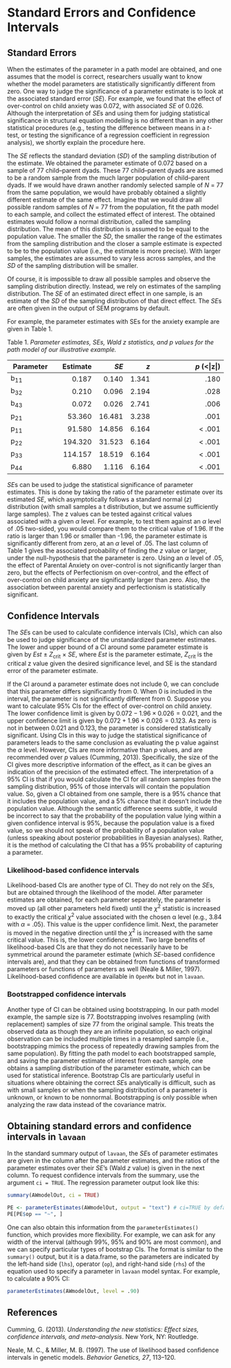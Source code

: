 # Standard Errors and Confidence Intervals {#ch4}

## Standard Errors

When the estimates of the parameter in a path model are obtained, and one assumes that the model is correct, researchers usually want to know whether the model parameters are statistically significantly different from zero. One way to judge the significance of a parameter estimate is to look at the associated standard error ($SE$). For example, we found that the effect of over-control on child anxiety was 0.072, with associated $SE$ of 0.026. Although the interpretation of $SE$s and using them for judging statistical significance in structural equation modelling is no different than in any other statistical procedures (e.g., testing the difference between means in a $t$-test, or testing the significance of a regression coefficient in regression analysis), we shortly explain the procedure here.

The $SE$ reflects the standard deviation ($SD$) of the sampling distribution of the estimate. We obtained the parameter estimate of 0.072 based on a sample of 77 child--parent dyads. These 77 child--parent dyads are assumed to be a random sample from the much larger population of child--parent dyads. If we would have drawn another randomly selected sample of $N$ = 77 from the same population, we would have probably obtained a slightly different estimate of the same effect. Imagine that we would draw all possible random samples of $N$ = 77 from the population, fit the path model to each sample, and collect the estimated effect of interest. The obtained estimates would follow a normal distribution, called the sampling distribution. The mean of this distribution is assumed to be equal to the population value. The smaller the $SD$, the smaller the range of the estimates from the sampling distribution and the closer a sample estimate is expected to be to the population value (i.e., the estimate is more precise). With larger samples, the estimates are assumed to vary less across samples, and the $SD$ of the sampling distribution will be smaller.

Of course, it is impossible to draw all possible samples and observe the sampling distribution directly. Instead, we rely on estimates of the sampling distribution. The $SE$ of an estimated direct effect in one sample, is an estimate of the $SD$ of the sampling distribution of that direct effect. The $SE$s are often given in the output of SEM programs by default.

For example, the parameter estimates with SEs for the anxiety example are given in Table 1.

Table 1. *Parameter estimates, $SE$s, Wald $z$ statistics, and $p$ values for the path model of our illustrative example.*

| **Parameter** | **Estimate** | ***SE*** | ***z*** | ***p*** **(\<\|z\|)** |
|---------------|-------------:|---------:|--------:|----------------------:|
|         b~11~ |        0.187 |    0.140 |   1.341 |                  .180 |
|         b~32~ |        0.210 |    0.096 |   2.194 |                  .028 |
|         b~43~ |        0.072 |    0.026 |   2.741 |                  .006 |
|         p~21~ |       53.360 |   16.481 |   3.238 |                  .001 |
|         p~11~ |       91.580 |   14.856 |   6.164 |               \< .001 |
|         p~22~ |      194.320 |   31.523 |   6.164 |               \< .001 |
|         p~33~ |      114.157 |   18.519 |   6.164 |               \< .001 |
|         p~44~ |        6.880 |    1.116 |   6.164 |               \< .001 |

$SE$s can be used to judge the statistical significance of parameter estimates. This is done by taking the ratio of the parameter estimate over its estimated $SE$, which asymptotically follows a standard normal ($z$) distribution (with small samples a t distribution, but we assume sufficiently large samples). The z values can be tested against critical values associated with a given $α$ level. For example, to test them against an $α$ level of .05 two-sided, you would compare them to the critical value of 1.96. If the ratio is larger than 1.96 or smaller than -1.96, the parameter estimate is significantly different from zero, at an $α$ level of .05. The last column of Table 1 gives the associated probability of finding the $z$ value or larger, under the null-hypothesis that the parameter is zero. Using an $α$ level of .05, the effect of Parental Anxiety on over-control is not significantly larger than zero, but the effects of Perfectionism on over-control, and the effect of over-control on child anxiety are significantly larger than zero. Also, the association between parental anxiety and perfectionism is statistically significant.

## Confidence Intervals

The $SE$s can be used to calculate confidence intervals (CIs), which can also be used to judge significance of the unstandardized parameter estimates. The lower and upper bound of a CI around some parameter estimate is given by $Est$ ± $Z_{\text{crit}}$ × $SE$, where $Est$ is the parameter estimate, $Z_{\text{crit}}$ is the critical z value given the desired significance level, and SE is the standard error of the parameter estimate.

If the CI around a parameter estimate does not include 0, we can conclude that this parameter differs significantly from 0. When 0 is included in the interval, the parameter is not significantly different from 0. Suppose you want to calculate 95% CIs for the effect of over-control on child anxiety. The lower confidence limit is given by $0.072 − 1.96 × 0.026 = 0.021$, and the upper confidence limit is given by $0.072 + 1.96 × 0.026 = 0.123$. As zero is not in between 0.021 and 0.123, the parameter is considered statistically significant. Using CIs in this way to judge the statistical significance of parameters leads to the same conclusion as evaluating the p value against the $α$ level. However, CIs are more informative than $p$ values, and are recommended over $p$ values (Cumming, 2013). Specifically, the size of the CI gives more descriptive information of the effect, as it can be gives an indication of the precision of the estimated effect. The interpretation of a 95% CI is that if you would calculate the CI for all random samples from the sampling distribution, 95% of those intervals will contain the population value. So, given a CI obtained from one sample, there is a 95% chance that it includes the population value, and a 5% chance that it doesn't include the population value. Although the semantic difference seems subtle, it would be incorrect to say that the probability of the population value lying within a given confidence interval is 95%, because the population value is a fixed value, so we should not speak of the probability of a population value (unless speaking about posterior probabilities in Bayesian analyses). Rather, it is the method of calculating the CI that has a 95% probability of capturing a parameter.

### Likelihood-based confidence intervals

Likelihood-based CIs are another type of CI. They do not rely on the $SE$s, but are obtained through the likelihood of the model. After parameter estimates are obtained, for each parameter separately, the parameter is moved up (all other parameters held fixed) until the $χ^2$ statistic is increased to exactly the critical $χ^2$ value associated with the chosen α level (e.g., 3.84 with $α$ = .05). This value is the upper confidence limit. Next, the parameter is moved in the negative direction until the $χ^2$ is increased with the same critical value. This is, the lower confidence limit. Two large benefits of likelihood-based CIs are that they do not necessarily have to be symmetrical around the parameter estimate (which $SE$-based confidence intervals are), and that they can be obtained from functions of transformed parameters or functions of parameters as well (Neale & Miller, 1997). Likelihood-based confidence are available in `OpenMx` but not in `lavaan`.

### Bootstrapped confidence intervals

Another type of CI can be obtained using bootstrapping. In our path model example, the sample size is 77. Bootstrapping involves resampling (with replacement) samples of size 77 from the original sample. This treats the observed data as though they are an infinite population, so each original observation can be included multiple times in a resampled sample (i.e., bootstrapping mimics the process of repeatedly drawing samples from the same population). By fitting the path model to each bootstrapped sample, and saving the parameter estimate of interest from each sample, one obtains a sampling distribution of the parameter estimate, which can be used for statistical inference. Bootstrap CIs are particularly useful in situations where obtaining the correct $SE$s analytically is difficult, such as with small samples or when the sampling distribution of a parameter is unknown, or known to be nonnormal. Bootstrapping is only possible when analyzing the raw data instead of the covariance matrix.

## Obtaining standard errors and confidence intervals in `lavaan`

In the standard summary output of `lavaan`, the $SE$s of parameter estimates are given in the column after the parameter estimates, and the ratios of the parameter estimates over their $SE$'s (Wald $z$ value) is given in the next column. To request confidence intervals from the summary, use the argument `ci = TRUE`. The regression parameter output look like this:

```r
summary(AWmodelOut, ci = TRUE)
```

```r
PE <- parameterEstimates(AWmodelOut, output = "text") # ci=TRUE by default
PE[PE$op == "~", ]
```

One can also obtain this information from the `parameterEstimates()` function, which provides more flexibility. For example, we can ask for any width of the interval (although 99%, 95% and 90% are most common), and we can specify particular types of bootstrap CIs. The format is similar to the `summary()` output, but it is a data.frame, so the parameters are indicated by the left-hand side (`lhs`), operator (`op`), and right-hand side (`rhs`) of the equation used to specify a parameter in `lavaan` model syntax. For example, to calculate a 90% CI:

```r
parameterEstimates(AWmodelOut, level = .90)
```

## References {-}

Cumming, G. (2013). *Understanding the new statistics: Effect sizes, confidence intervals, and meta-analysis*. New York, NY: Routledge.

Neale, M. C., & Miller, M. B. (1997). The use of likelihood based confidence intervals in genetic models. *Behavior Genetics, 27*, 113--120.
